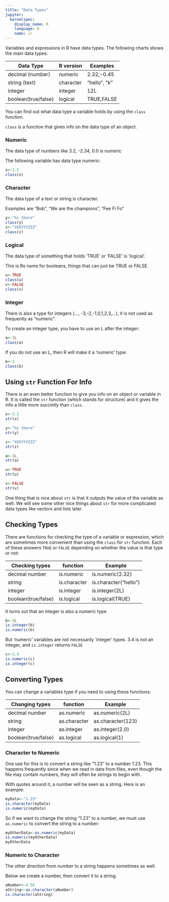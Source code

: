 ```yaml
---
title: "Data Types"
jupyter:
  kernelspec:
    display_name: R
    language: R
    name: ir
---
```


Variables and expressions in R have data types. The following charts shows the main data types:

|  Data Type	     |  R version     | Examples    |
|--------------------|------------------|------------|
|  decimal (number)  |   numeric      |  2.32,-0.45  | 
|  string (text)     |   character    | "hello", "k" |
|  integer             |   integer      |  12L        |
|  boolean(true/false) |   logical      |  TRUE,FALSE   |

You can find out what data type a variable holds by using the `class` function.   

`class` is a function that gives info on the data type of an object.

### Numeric 

The data type of numbers like 3.2, -2.34, 0.0 is numeric

The following variable has data type numeric:  

```r
x<-3.2
class(x)
```

### Character

The data type of a text or string is character.    

Examples are "Bob", "We are the champions", "Fee Fi Fo" 

```r
y<-"hi there"
class(y)
z<-"XXXYYYZZZ"
class(z)
```

### Logical 

The data type of something that holds 'TRUE' or 'FALSE' is 'logical'.   

This is Rs name for booleans, things that can just be TRUE or FALSE.  


```r
u<-TRUE
class(u)
v<-FALSE
class(v)
```

### Integer 

There is also a type for integers (..., -3,-2,-1,0,1,2,3,...), it is not used as frequently as "numeric".   

To create an integer type, you have to use an L after the integer:   

```r
a<-3L
class(a)
```

If you do not use an L, then R will make it a 'numeric' type:
```r
b<-3
class(b)
```

## Using `str` Function For Info

There is an even better function to give you info on an object or variable in R. It is called the `str` function (which stands for structure) and it gives the info a little more succintly than `class`.

```r
x<-3.2
str(x)
```

```r
y<-"hi there"
str(y)
```

```r
z<-"XXXYYYZZZ"
str(z)
```

```r
a<-3L
str(a)
```

```r
u<-TRUE
str(u)
```

```r
v<-FALSE
str(v)
```

One thing that is nice about `str` is that it outputs the value of the variable as well. We will see some other nice things about `str` for more complicated data types like vectors and lists later.  

## Checking Types

There are functions for checking the type of a variable or expression, which are sometimes more convenient than using the `class` for `str` function. Each of these answers `TRUE` or `FALSE` depending on whether the value is that type or not:

|  Checking types    |  function     | Example    |
|--------------------|------------------|------------|
|  decimal number      |   is.numeric   |  is.numeric(2.32)  | 
|  string              |   is.character | is.character("hello")  |
|  integer             |   is.integer      |  is.integer(2L)        |
|  boolean(true/false) |   is.logical      |  is.logical(TRUE)      |


It turns out that an integer is also a numeric type
```r
b<-3L
is.integer(b)
is.numeric(b)
```

But 'numeric' variables are not necessarily 'integer' types. 3.4 is not an integer, and `is.integer` returns `FALSE`
```r
c<-3.4
is.numeric(c)
is.integer(c)
```

## Converting Types

You can change a variables type if you need to using these functions:

|  Changing types    |  function     | Example    |
|--------------------|------------------|------------|
|  decimal number      |   as.numeric   |  as.numeric(2L)  | 
|  string              |   as.character | as.character(123)  |
|  integer             |   as.integer      |  as.integer(2.0)    |
|  boolean(true/false) |   as.logical      |  as.logical(1)      |

### Character to Numeric

One use for this is to convert a string like "1.23" to a number 1.23. This happens frequently since when we read in data from files, even though the file may contain numbers, they will often be strings to begin with.

With quotes around it, a number will be seen as a string. Here is an example:

```r
myData<-"1.23"
is.character(myData)
is.numeric(myData)
```

So if we want to change the string "1.23" to a number, we must use `as.numeric` to convert the string to a number:

```r
myOtherData<-as.numeric(myData)
is.numeric(myOtherData)
myOtherData
```

### Numeric to Character

The other direction from number to a string happens sometimes as well. 

Below we create a number, then convert it to a string.

```r
aNumber<-4.56
aString<-as.character(aNumber)
is.character(aString)
```

